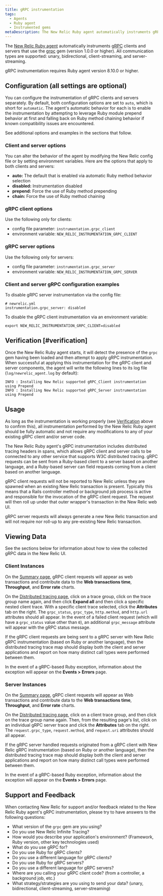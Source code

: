 ```yaml
---
title: gRPC instrumentation
tags:
  - Agents
  - Ruby agent
  - Instrumented gems
metaDescription: The New Relic Ruby agent automatically instruments gRPC clients and servers.
---
```


The [New Relic Ruby agent](/docs/agents/ruby-agent/getting-started/new-relic-ruby) automatically instruments [gRPC](https://grpc.io/) clients and servers that use the [grpc](https://rubygems.org/gems/grpc) gem (version 1.0.0 or higher). All communication types are supported: unary, bidirectional, client-streaming, and server-streaming.

<Callout variant="important">
  gRPC instrumentation requires Ruby agent version 8.10.0 or higher.
</Callout>


## Configuration (all settings are optional)

You can configure the instrumentation of gRPC clients and servers separately. By default, both configuration options are set to `auto`, which is short for `automatic`. The agent's automatic behavior for each is to enable the instrumentation by attempting to leverage Ruby module prepend behavior at first and falling back on Ruby method chaining behavior if known compatibility issues are encountered.

See additional options and examples in the sections that follow.

### Client and server options

You can alter the behavior of the agent by modifying the New Relic config file or by setting environment variables. Here are the options that apply to both clients and servers:

  - **auto:** The default that is enabled via automatic Ruby method behavior selection
  - **disabled:** Instrumentation disabled
  - **prepend:** Force the use of Ruby method prepending
  - **chain:** Force the use of Ruby method chaining

### gRPC client options

Use the following only for clients:

  - config file parameter: `instrumentation.grpc_client`
  - environment variable: `NEW_RELIC_INSTRUMENTATION_GRPC_CLIENT`

### gRPC server options

Use the following only for servers:

  - config file parameter: `instrumentation.grpc_server`
  - environment variable: `NEW_RELIC_INSTRUMENTATION_GRPC_SERVER`

### Client and server gRPC configuration examples

To disable gRPC server instrumentation via the config file:

```
# newrelic.yml
instrumentation.grpc_server: disabled
```

To disable the gRPC client instrumentation via an environment variable:

```
export NEW_RELIC_INSTRUMENTATION_GRPC_CLIENT=disabled
```

## Verification [#verification]

Once the New Relic Ruby agent starts, it will detect the presence of the `grpc` gem having been loaded and then attempt to apply gRPC instrumentation. When successful at applying this instrumentation for the gRPC client and server components, the agent will write the following lines to its log file (`log/newrelic_agent.log` by default):

```
INFO : Installing New Relic supported gRPC_Client instrumentation using Prepend
INFO : Installing New Relic supported gRPC_Server instrumentation using Prepend
```

## Usage

As long as the instrumentation is working properly (see [Verification](#verification) above to confirm this), all instrumentation performed by the New Relic Ruby agent should be fully automatic and not require any modifications to any of your existing gRPC client and/or server code.

The New Relic Ruby agent's gRPC instrumentation includes distributed tracing headers in spans, which allows gRPC client and server calls to be connected to any other service that supports W3C distributed tracing. gRPC requests can be sent from a Ruby-based client to a server based on another language, and a Ruby-based server can field requests coming from a client based on another language.

<Callout variant="important">
  gRPC client requests will not be reported to New Relic unless they are spawned when an existing New Relic transaction is present. Typically this means that a Rails controller method or background job process is active and responsible for the invocation of the gRPC client request. The request will then roll up under that outer wrapper's transaction in the New Relic web UI.

  gRPC server requests will always generate a new New Relic transaction and will not require nor roll-up to any pre-existing New Relic transaction.
</Callout>


## Viewing Data

See the sections below for information about how to view the collected gRPC data in the New Relic UI.

### Client Instances

On the [Summary page](/docs/apm/applications-menu/monitoring/apm-overview-page), gRPC client requests will appear as web transactions and contribute data to the **Web transactions time**, **Throughput**, and **Error rate** charts.

On the [Distributed tracing page](/docs/apm/agents/ruby-agent/configuration/distributed-tracing-ruby-agent/), click on a trace group, click on the trace group name again, and then click **Expand all** and then click a specific nested client trace. With a specific client trace selected, click the **Attributes** tab on the right. The `grpc_status`, `grpc_type`, `http.method`, and `http.url` attributes should all appear. In the event of a failed client request (which will have a `grpc_status` value other than `0`), an additional `grpc_message` attribute will appear with the gRPC status message.

If the gRPC client requests are being sent to a gRPC server with New Relic gRPC instrumentation (based on Ruby or another language), then the distributed tracing trace map should display both the client and server applications and report on how many distinct call types were performed between them.

In the event of a gRPC-based Ruby exception, information about the exception will appear on the **Events &gt; Errors** page.

### Server Instances

On the [Summary page](/docs/apm/applications-menu/monitoring/apm-overview-page), gRPC client requests will appear as Web transactions and contribute data to the **Web transactions time**, **Throughput**, and **Error rate** charts.

On the [Distributed tracing page](/docs/apm/agents/ruby-agent/configuration/distributed-tracing-ruby-agent/), click on a client trace group, and then click on the trace group name again. Then, from the resulting page's list, click on an individual gRPC server trace and click the **Attributes** tab on the right. The `request.grpc_type`, `request.method`, and `request.uri` attributes should all appear.

If the gRPC server handled requests originated from a gRPC client with New Relic gRPC instrumentation (based on Ruby or another language), then the distributed tracing trace map should display both the client and server applications and report on how many distinct call types were performed between them.

In the event of a gRPC-based Ruby exception, information about the exception will appear on the **Events &gt; Errors** page.


## Support and Feedback

When contacting New Relic for support and/or feedback related to the New Relic Ruby agent's gRPC instrumentation, please try to have answers to the following questions:

- What version of the `grpc` gem are you using?
- Do you use New Relic Infinite Tracing?
- How would you describe your application's environment? (Framework, Ruby version, other key technologies used)
- What do you use gRPC for?
- Do you use Ruby for gRPC clients?
- Do you use a different language for gRPC clients?
- Do you use Ruby for gRPC servers?
- Do you use a different language for gRPC servers?
- Where are you calling your gRPC client code? (from a controller, a background job, etc.)
- What strategy/strategies are you using to send your data? (unary, bidirectional, client-streaming, server-streaming)
